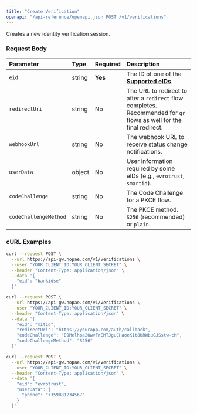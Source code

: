 ```yaml
---
title: "Create Verification"
openapi: "/api-reference/openapi.json POST /v1/verifications"
---
```

Creates a new identity verification session.

### Request Body

| Parameter             | Type   | Required | Description                                                                                                          |
| :-------------------- | :----- | :------- | :------------------------------------------------------------------------------------------------------------------- |
| `eid`                 | string | **Yes**  | The ID of one of the [**Supported eIDs**](/core-concepts/supported-eids).                                            |
| `redirectUri`         | string | No       | The URL to redirect to after a `redirect` flow completes. Recommended for `qr` flows as well for the final redirect. |
| `webhookUrl`          | string | No       | The webhook URL to receive status change notifications.                                                              |
| `userData`            | object | No       | User information required by some eIDs (e.g., `evrotrust`, `smartid`).                                               |
| `codeChallenge`       | string | No       | The Code Challenge for a PKCE flow.                                                                                  |
| `codeChallengeMethod` | string | No       | The PKCE method. `S256` (recommended) or `plain`.                                                                    |

### cURL Examples

<CodeGroup>

```bash BankID SE (QR)
curl --request POST \
  --url https://api-gw.hopae.com/v1/verifications \
  --user "YOUR_CLIENT_ID:YOUR_CLIENT_SECRET" \
  --header "Content-Type: application/json" \
  --data '{
    "eid": "bankidse"
  }'
```


```bash MitID (Redirect + PKCE)
curl --request POST \
  --url https://api-gw.hopae.com/v1/verifications \
  --user "YOUR_CLIENT_ID:YOUR_CLIENT_SECRET" \
  --header "Content-Type: application/json" \
  --data '{
    "eid": "mitid",
    "redirectUri": "https://yourapp.com/auth/callback",
    "codeChallenge": "E9Melhoa2OwvFrEMTJguCHaoeK1t8URWbuGJSstw-cM",
    "codeChallengeMethod": "S256"
  }'
```


```bash Evrotrust (Push + userData)
curl --request POST \
  --url https://api-gw.hopae.com/v1/verifications \
  --user "YOUR_CLIENT_ID:YOUR_CLIENT_SECRET" \
  --header "Content-Type: application/json" \
  --data '{
    "eid": "evrotrust",
    "userData": {
      "phone": "+359881234567"
    }
  }'
```

</CodeGroup>